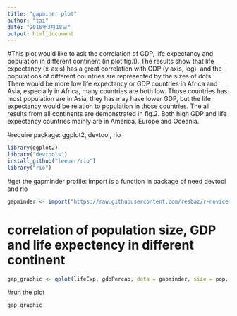 ```yaml
---
title: "gapminer plot"
author: "tai"
date: "2016年3月18日"
output: html_document
---
```


#This plot would like to ask the correlation of GDP, life expectancy and population in different continent (in plot fig.1). The results show that life expectancy (x-axis) has a great correlation with GDP (y axis, log), and the populations of different countries are represented by the sizes of dots. There would be more low life expectancy or GDP countries in Africa and Asia, especially in Africa, many countries are both low. Those countries has most population are in Asia, they has may have lower GDP, but the life expectancy would be relation to population in those countries. The all results from all continents are demonstrated in fig.2. Both high GDP and life expectancy countries mainly are in America, Europe and Oceania. 

#require package: ggplot2, devtool, rio

```r
library(ggplot2)
library("devtools")
install_github("leeper/rio")
library("rio")
```


#get the gapminder profile: import is a function in package of need devtool and rio 
```r
gapminder <- import("https://raw.githubusercontent.com/resbaz/r-novice-gapminder-files/master/data/gapminder-FiveYearData.csv")
```


# correlation of population size, GDP and life expectency in different continent
```r
gap_graphic <- qplot(lifeExp, gdpPercap, data = gapminder, size = pop, color=continent) + scale_y_log10() + scale_size_area(max_size = 15)
```

#run the plot
```r
gap_graphic
```






